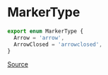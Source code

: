 # MarkerType

```ts
export enum MarkerType {
  Arrow = 'arrow',
  ArrowClosed = 'arrowclosed',
}
```

[Source](https://github.com/wbkd/react-flow/blob/40115eea1b90e2c0c8dd280a02652ab107f21d59/packages/core/src/types/edges.ts#L182C1-L185C2)
